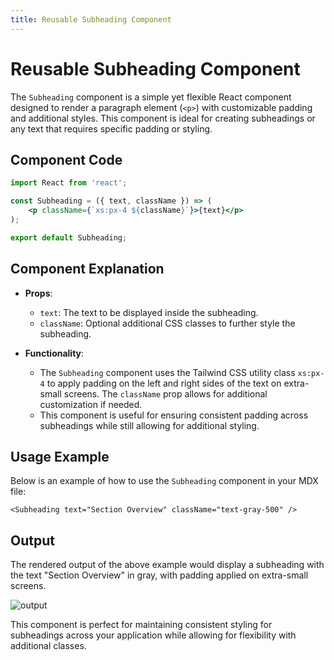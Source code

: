 ```yaml
---
title: Reusable Subheading Component
---
```


# Reusable Subheading Component

The `Subheading` component is a simple yet flexible React component designed to render a paragraph element (`<p>`) with customizable padding and additional styles. This component is ideal for creating subheadings or any text that requires specific padding or styling.

## Component Code

```jsx
import React from 'react';

const Subheading = ({ text, className }) => (
    <p className={`xs:px-4 ${className}`}>{text}</p>
);

export default Subheading;
```

## Component Explanation

- **Props**:
  - `text`: The text to be displayed inside the subheading.
  - `className`: Optional additional CSS classes to further style the subheading.

- **Functionality**:
  - The `Subheading` component uses the Tailwind CSS utility class `xs:px-4` to apply padding on the left and right sides of the text on extra-small screens. The `className` prop allows for additional customization if needed.
  - This component is useful for ensuring consistent padding across subheadings while still allowing for additional styling.

## Usage Example

Below is an example of how to use the `Subheading` component in your MDX file:

```mdx
<Subheading text="Section Overview" className="text-gray-500" />
```

## Output

The rendered output of the above example would display a subheading with the text "Section Overview" in gray, with padding applied on extra-small screens.

![output](/assets/subheading.png)

This component is perfect for maintaining consistent styling for subheadings across your application while allowing for flexibility with additional classes.
